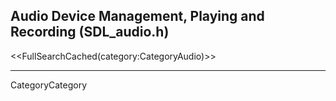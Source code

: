 <!-- #master-page:CategoryTemplate -->
<!-- #master-date:Unknown-Date -->
<!-- format wiki -->
<!-- language en -->

== Audio Device Management, Playing and Recording (SDL_audio.h) ==

<<FullSearchCached(category:CategoryAudio)>>

----
CategoryCategory
